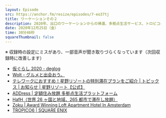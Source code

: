 ```yaml
---
layout: Episode
src: https://anchor.fm/resize/episodes/7-eo37tj
title: ワーケーションその２
description: 2020年、出口のワーケーションからの帰還、多拠点生活サービス、トロピコについて話をしました。
date: 2020年12月25日（金）
time: 30分46秒
squareThumbnail: false
---
```


※ 収録時の設定にミスがあり、一部音声が聞き取りづらくなっています（次回収録時に改善します）

- [仮ぐらし 2020 - deglog](https://blog.deg.ooo/entry/temporary-life-2020)
- [Wolt - グルメと出会おう。](https://wolt.com/ja)
- [テレワークにおすすめ！星野リゾートの特別滞在プランをご紹介 | トピックス | お知らせ | 星野リゾート【公式】](https://www.hoshinoresorts.com/information/topics/2020/03/85985.html)
- [ADDress | 定額住み放題 多拠点生活プラットフォーム](https://address.love/)
- [HafH（世界 26 ヶ国と地域、265 都市で滞在し放題）](https://www.hafh.com/)
- [Zoku | Award Winning Loft Apartment Hotel In Amsterdam](https://livezoku.com/amsterdam/)
- [TROPICO6 | SQUARE ENIX](https://www.jp.square-enix.com/tropico6/)
